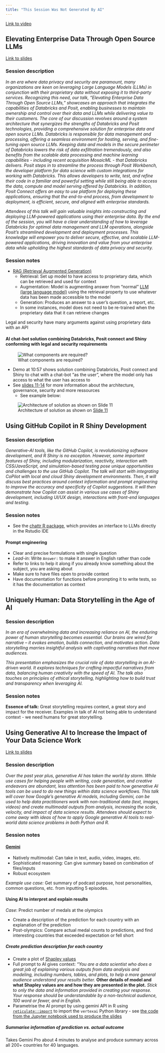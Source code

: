 ```yaml
---
title: "This Session Was Not Generated By AI"
---
```


[Link to video](https://reg.conf.posit.co/flow/posit/positconf24/publiccatalog/page/publiccatalog/session/1711988955885001ee9D)

## Elevating Enterprise Data Through Open Source LLMs

[Link to slides](https://github.com/zacdav-db/presentations/blob/main/posit-conf-2024/elevating-enterprise-data-through-open-source-llms.pdf)

### Session description

*In an era where data privacy and security are paramount, many organizations are keen on leveraging Large Language Models (LLMs) in conjunction with their proprietary data without exposing it to third-party services. Recognizing this need, our talk, "Elevating Enterprise Data Through Open Source LLMs," showcases an approach that integrates the capabilities of Databricks and Posit, enabling businesses to maintain ownership and control over their data and LLMs while delivering value to their customers. The core of our discussion revolves around a system architecture that synergizes the strengths of Databricks and Posit technologies, providing a comprehensive solution for enterprise data and open source LLMs. Databricks is responsible for data management and processing, offering a seamless environment for hosting, serving, and fine-tuning open source LLMs. Keeping data and models in the secure perimeter of Databricks lowers the risk of data exfiltration tremendously, and also benefits from the scalable data processing and machine learning capabilities - including recent acquisition MosaicML - that Databricks delivers. Posit steps in to streamline the process through Posit Workbench, the developer platform for data science with custom integrations for working with Databricks. This allows developers to write, test, and refine their code in a familiar and powerful setting while still being able to access the data, compute and model serving offered by Databricks. In addition, Posit Connect offers an easy to use platform for deploying these applications, ensuring that the end-to-end process, from development to deployment, is efficient, secure, and aligned with enterprise standards.*

*Attendees of this talk will gain valuable insights into constructing and deploying LLM-powered applications using their enterprise data. By the end of the session, you will have a clear understanding of how to leverage Databricks for optimal data management and LLM operations, alongside Posit's streamlined development and deployment processes. This knowledge will empower you to deliver secure, effective, and scalable LLM-powered applications, driving innovation and value from your enterprise data while upholding the highest standards of data privacy and security.*

### Session notes

-   [RAG (Retrieval Augmented Generation)](https://blogs.nvidia.com/blog/what-is-retrieval-augmented-generation/)
    -   Retrieval: Set up model to have access to proprietary data, which can be retrieved and used for context
    -   Augmentation: Model is augmenting answer from "normal" [LLM (large language model)](https://www.cloudflare.com/learning/ai/what-is-large-language-model/) using the retrieval property to use whatever data has been made accessible to the model
    -   Generation: Produces an answer to a user's question, a report, etc.
    -   In some instances, model does not need to be re-trained when the proprietary data that it can retrieve changes

::: {.callout-warning}
Legal and security have many arguments against using proprietary data with an API
:::

#### AI chat-bot solution combining Databricks, Posit connect and Shiny conforming with legal and security requirements {#sec:databricks_ai_solution}

![What components are required?](../../images/components_ai_model.JPG)

-   Demo at 10:57 shows solution combining Databricks, Posit connect and Shiny to chat with a chat-bot "as the user", where the model only has access to what the user has access to
-   See [slides 11-14](https://github.com/zacdav-db/presentations/blob/main/posit-conf-2024/elevating-enterprise-data-through-open-source-llms.pdf) for more information about the architecture, governance, security and more ressources
    -   See example below:
    
![Architecture of solution as shown on [Slide 11](https://github.com/zacdav-db/presentations/blob/main/posit-conf-2024/elevating-enterprise-data-through-open-source-llms.pdf)](../../images/architecture_ai.JPG)

## Using GitHub Copilot in R Shiny Development

### Session description

*Generative-AI tools, like the GitHub Copilot, is revolutionizing software development, and R Shiny is no exception. However, some important features of Shiny, including modularization, reactivity, interaction with CSS/JavaScript, and simulation-based testing pose unique opportunities and challenges to the use GitHub Copilot. The talk will start with integrating CoPilot with local and cloud Shiny development environments. Then, it will discuss best practices around context information and prompt engineering to improve the accuracy and specificity of Copilot suggestions. It will then demonstrate how Copilot can assist in various use cases of Shiny development, including UI/UX design, interactions with front-end languages and testing.*

### Session notes

-   See the [chattr R package](https://github.com/mlverse/chattr), which provides an interface to LLMs directly in the Rstudio IDE

#### Prompt engineering

-   Clear and precise formulations with single question
-   *Lead-in*: Write `Answer: ` to make it answer in English rather than code
-   Refer to links to help it along if you already know something about the subject, you are asking about
-   Make sure to have files open to provide context
-   Have documentation for functions before prompting it to write tests, so it has the documentation as context

## Uniquely Human: Data Storytelling in the Age of AI

### Session description

*In an era of overwhelming data and increasing reliance on AI, the enduring power of human storytelling becomes essential. Our brains are wired for narrative – it evokes emotion, builds connection, and motivates action. Data storytelling marries insightful analysis with captivating narratives that move audiences.*

*This presentation emphasizes the crucial role of data storytelling in an AI-driven world. It explores techniques for crafting impactful narratives from data, balancing human creativity with the speed of AI. The talk also touches on principles of ethical storytelling, highlighting how to build trust and transparency when leveraging AI.*

### Session notes

**Essence of talk:** Great storytelling requires context, a great story and impact for the receiver. Examples in talk of AI not being able to understand context - we need humans for great storytelling.

## Using Generative AI to Increase the Impact of Your Data Science Work

[Link to slides](goo.gle/genai-olympic-medals)

### Session description

*Over the past year plus, generative AI has taken the world by storm. While use cases for helping people with writing, code generation, and creative endeavors are abundant, less attention has been paid to how generative AI tools can be used to do new things within data science workflows. This talk will cover how Google's generative AI models, including Gemini, can be used to help data practitioners work with non-traditional data (text, images, videos) and create multimodal outputs from analysis, increasing the scale, velocity, and impact of data science results. Attendees should expect to come away with ideas of how to apply Google generative AI tools to real-world data science problems in both Python and R.*

### Session notes

#### [Gemini](goo.gle/gemini-github)

-   Natively multimodal: Can take in text, audio, video, images, etc.
-   Sophisticated reasoning: Can give summary based on combination of files/inputs
-   Robust ecosystem

*Example use case:* Get summary of podcast purpose, host personalities, common questions, etc. from inputting 5 episodes.

#### Using AI to interpret and explain results

*Case*: Predict number of medals at the olympics

-   Create a description of the prediction for each country with an explanation of the prediction
-   Post-olympics: Compare actual medal counts to predictions, and find interesting countries that exceeded expectation or fell short

##### Create prediction description for each country

-   Create a plot of [Shapley values](https://christophm.github.io/interpretable-ml-book/shapley.html)
-   Full prompt to AI gives context: *"You are a data scientist who does a great job of explaining various outputs from data analysis and modeling, including numbers, tables, and plots, to help a more general audience understand your results better.* **Other details of model and what Shapley values are and how they are presented in the plot.** *Stick to only the data and information provided in creating your response. Your response should be understandable by a non-technical audience, 100 word or fewer, and in English.*
-   Parametrise the AI prompt by using gemini API in R using [`reticulate::import`](https://rstudio.github.io/reticulate/reference/import.html) to import the `vertexai` Python library - see [the code from the Jupyter notebook used to produce the slides](https://github.com/alokpattani/gcp-datascience/blob/master/olympics-medals-analysis/predict_and_genai_analyze_olympics_medals_by_country.ipynb?short_path=c668331#L182)

##### Summarise information of prediction vs. actual outcome

Takes Gemini Pro about 4 minutes to analyse and produce summary across all 200+ countries for 40 languages.
